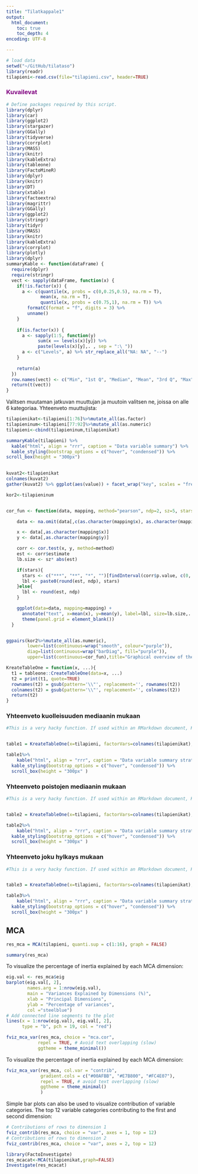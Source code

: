 ```yaml
---
title: "Tilatkappale1"
output:
  html_document:
    toc: true
    toc_depth: 4
encoding: UTF-8

---
```


```r
# load data
setwd("~/GitHub/tilataso")
library(readr)
tilapieni<-read.csv(file="tilapieni.csv", header=TRUE)
```

### <span style="color:purple">Kuvailevat</span>



```r

# Define packages required by this script.
library(dplyr)
library(car)
library(ggplot2)
library(stargazer)
library(GGally)
library(tidyverse)
library(corrplot)
library(MASS)
library(knitr)
library(kableExtra)
library(tableone)
library(FactoMineR)
library(dplyr)
library(knitr)
library(DT)
library(xtable)
library(factoextra)
library(magrittr)
library(GGally)
library(ggplot2)
library(stringr)
library(tidyr)
library(MASS)
library(knitr)
library(kableExtra)
library(corrplot)
library(plotly)
library(dplyr)
summaryKable <- function(dataFrame) {
  require(dplyr)
  require(stringr)
  vect <- sapply(dataFrame, function(x) {
    if(!is.factor(x)) { 
      a <- c(quantile(x, probs = c(0,0.25,0.5), na.rm = T), 
             mean(x, na.rm = T),
             quantile(x, probs = c(0.75,1), na.rm = T)) %>% 
        formatC(format = "f", digits = 3) %>% 
        unname() 
    }
    
    if(is.factor(x)) {
      a <- sapply(1:5, function(y) 
            sum(x == levels(x)[y]) %>% 
            paste(levels(x)[y],. , sep = ":\ ")) 
      a <- c("Levels", a) %>% str_replace_all("NA: NA", "--")
    }
    
    return(a)
  })
  row.names(vect) <- c("Min", "1st Q", "Median", "Mean", "3rd Q", "Max")
  return(t(vect))
}
```


Valitsen muutaman jatkuvan muuttujan ja muutoin valitsen ne, joissa on alle 6 kategoriaa. Yhteenveto muuttujista:



```r

tilapienikat<-tilapieni[1:76]%>%mutate_all(as.factor)
tilapieninum<-tilapieni[77:92]%>%mutate_all(as.numeric)
tilapieni<-cbind(tilapieninum,tilapienikat)

summaryKable(tilapieni) %>% 
  kable("html", align = "rrr", caption = "Data variable summary") %>%
  kable_styling(bootstrap_options = c("hover", "condensed")) %>%
scroll_box(height = "300px")
 
```

```r
kuvat2<-tilapienikat
colnames(kuvat2)
gather(kuvat2) %>% ggplot(aes(value)) + facet_wrap("key", scales = "free") + geom_bar(fill="purple") + theme(axis.text.x = element_text(angle = 45, hjust = 1, size = 8))+   scale_fill_manual("key")
```



```r
kor2<-tilapieninum


cor_fun <- function(data, mapping, method="pearson", ndp=2, sz=5, stars=TRUE, ...){

    data <- na.omit(data[,c(as.character(mapping$x), as.character(mapping$y))])

    x <- data[,as.character(mapping$x)]
    y <- data[,as.character(mapping$y)]

    corr <- cor.test(x, y, method=method)
    est <- corr$estimate
    lb.size <- sz* abs(est) 

    if(stars){
      stars <- c("***", "**", "*", "")[findInterval(corr$p.value, c(0, 0.001, 0.01, 0.05, 1))]
      lbl <- paste0(round(est, ndp), stars)
    }else{
      lbl <- round(est, ndp)
    }

    ggplot(data=data, mapping=mapping) + 
      annotate("text", x=mean(x), y=mean(y), label=lbl, size=lb.size,...)+
      theme(panel.grid = element_blank())
  }


ggpairs(kor2%>%mutate_all(as.numeric), 
        lower=list(continuous=wrap("smooth", colour="purple")),
        diag=list(continuous=wrap("barDiag", fill="purple")),
        upper=list(continuous=cor_fun),title="Graphical overview of the 17 variables")
```
```r


KreateTableOne = function(x, ...){
  t1 = tableone::CreateTableOne(data=x, ...)
  t2 = print(t1, quote=TRUE)
  rownames(t2) = gsub(pattern='\\"', replacement='', rownames(t2))
  colnames(t2) = gsub(pattern='\\"', replacement='', colnames(t2))
  return(t2)
}


```



### Yhteenveto kuolleisuuden mediaanin mukaan

```r
#This is a very hacky function. If used within an RMarkdown document, KreateTableOne should be #called in a code chunk with \code{results='hide'} to hide the plain test results printed from #\code{tableone::CreateTableOne}. The resulting data frame should be saved as an object and used #in a second code chunk for formatted printing. Suggestions for improvement are welcomed.


table1 = KreateTableOne(x=tilapieni, factorVars=colnames(tilapienikat), strata='EMKUOLLJAKO')
```

```r

table1%>%
    kable("html", align = "rrr", caption = "Data variable summary strat by EMKUOL") %>%
  kable_styling(bootstrap_options = c("hover", "condensed")) %>% 
  scroll_box(height = "300px" )

```




### Yhteenveto poistojen mediaanin mukaan

```r
#This is a very hacky function. If used within an RMarkdown document, KreateTableOne should be #called in a code chunk with \code{results='hide'} to hide the plain test results printed from #\code{tableone::CreateTableOne}. The resulting data frame should be saved as an object and used #in a second code chunk for formatted printing. Suggestions for improvement are welcomed.


table2 = KreateTableOne(x=tilapieni, factorVars=colnames(tilapienikat), strata='EMPOISJAKO')
```

```r

table2%>%
    kable("html", align = "rrr", caption = "Data variable summary strat by EMPOIS") %>%
  kable_styling(bootstrap_options = c("hover", "condensed")) %>% 
  scroll_box(height = "300px" )

```



### Yhteenveto joku hylkays mukaan

```r
#This is a very hacky function. If used within an RMarkdown document, KreateTableOne should be #called in a code chunk with \code{results='hide'} to hide the plain test results printed from #\code{tableone::CreateTableOne}. The resulting data frame should be saved as an object and used #in a second code chunk for formatted printing. Suggestions for improvement are welcomed.


table3 = KreateTableOne(x=tilapieni, factorVars=colnames(tilapienikat), strata='JOKUHYLK_01')
```

```r

table3%>%
    kable("html", align = "rrr", caption = "Data variable summary strat by JOKUHYLK") %>%
  kable_styling(bootstrap_options = c("hover", "condensed")) %>% 
  scroll_box(height = "300px" )

```
## MCA


```r

res_mca = MCA(tilapieni, quanti.sup = c(1:16), graph = FALSE) 
```

```r

summary(res_mca)
```


To visualize the percentage of inertia explained by each MCA dimension:
```r
eig.val <- res_mca$eig
barplot(eig.val[, 2], 
        names.arg = 1:nrow(eig.val), 
        main = "Variances Explained by Dimensions (%)",
        xlab = "Principal Dimensions",
        ylab = "Percentage of variances",
        col ="steelblue")
# Add connected line segments to the plot
lines(x = 1:nrow(eig.val), eig.val[, 2], 
      type = "b", pch = 19, col = "red")
```


```r
fviz_mca_var(res_mca, choice = "mca.cor", 
            repel = TRUE, # Avoid text overlapping (slow)
            ggtheme = theme_minimal())
```


To visualize the percentage of inertia explained by each MCA dimension:

```r
fviz_mca_var(res_mca, col.var = "contrib",
             gradient.cols = c("#00AFBB", "#E7B800", "#FC4E07"), 
             repel = TRUE, # avoid text overlapping (slow)
             ggtheme = theme_minimal()
             )
```

Simple bar plots can also be used to visualize contribution of variable categories. The top 12 variable categories contributing to the first and second dimension:

```r
# Contributions of rows to dimension 1
fviz_contrib(res_mca, choice = "var", axes = 1, top = 12)
# Contributions of rows to dimension 2
fviz_contrib(res_mca, choice = "var", axes = 2, top = 12)
```

```r
library(FactoInvestigate)
res_mcacat<-MCA(tilapienikat,graph=FALSE)
Investigate(res_mcacat)
```

